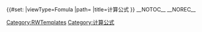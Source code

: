 <noinclude>[[Category:RWTemplates]]</noinclude>
<includeonly>
{{DISPLAYTITLE:计算公式 {{{1|}}}}}
{{#set:
|viewType=Fomula
|path={{FULLPAGENAME}}
|title=计算公式 {{{1|}}}
}}
__NOTOC__
__NOREC__
[[Category:计算公式]]
</includeonly>